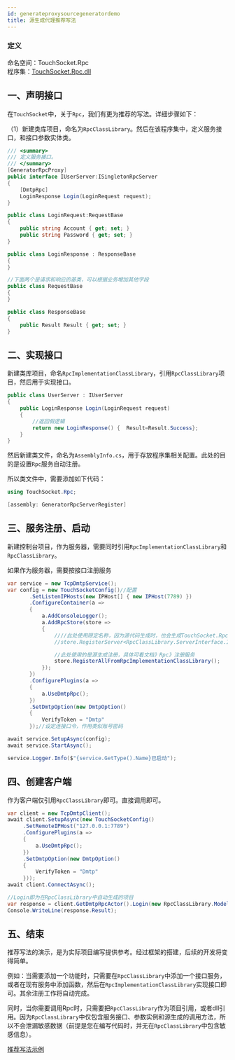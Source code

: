 ```yaml
---
id: generateproxysourcegeneratordemo
title: 源生成代理推荐写法
---
```


### 定义

命名空间：TouchSocket.Rpc <br/>
程序集：[TouchSocket.Rpc.dll](https://www.nuget.org/packages/TouchSocket.Rpc)


## 一、声明接口

在`TouchSocket`中，关于`Rpc`，我们有更为推荐的写法。详细步骤如下：

（1）新建类库项目，命名为`RpcClassLibrary`。然后在该程序集中，定义服务接口，和接口参数实体类。

```csharp showLineNumbers
/// <summary>
/// 定义服务接口。
/// </summary>
[GeneratorRpcProxy]
public interface IUserServer:ISingletonRpcServer
{
    [DmtpRpc]
    LoginResponse Login(LoginRequest request);
}
```

```csharp showLineNumbers
public class LoginRequest:RequestBase
{
    public string Account { get; set; }
    public string Password { get; set; }
}

public class LoginResponse : ResponseBase
{
}

//下面两个是请求和响应的基类，可以根据业务增加其他字段
public class RequestBase
{
}

public class ResponseBase
{
    public Result Result { get; set; }
}
```

## 二、实现接口

新建类库项目，命名`RpcImplementationClassLibrary`，引用`RpcClassLibrary`项目，然后用于实现接口。

```csharp showLineNumbers
public class UserServer : IUserServer
{
    public LoginResponse Login(LoginRequest request)
    {
        //返回假逻辑
        return new LoginResponse() {  Result=Result.Success};
    }
}
```

然后新建类文件，命名为`AssemblyInfo.cs`，用于存放程序集相关配置。此处的目的是设置`Rpc`服务自动注册。

所以类文件中，需要添加如下代码：

```csharp showLineNumbers
using TouchSocket.Rpc;

[assembly: GeneratorRpcServerRegister]
```

## 三、服务注册、启动

新建控制台项目，作为服务器，需要同时引用`RpcImplementationClassLibrary`和`RpcClassLibrary`。

如果作为服务器，需要按接口注册服务

```csharp showLineNumbers
var service = new TcpDmtpService();
var config = new TouchSocketConfig()//配置
       .SetListenIPHosts(new IPHost[] { new IPHost(7789) })
       .ConfigureContainer(a =>
       {
           a.AddConsoleLogger();
           a.AddRpcStore(store =>
           {
               ////此处使用限定名称，因为源代码生成时，也会生成TouchSocket.Rpc.Generators.IUserServer的接口
               //store.RegisterServer<RpcClassLibrary.ServerInterface.IUserServer, UserServer>();

               //此处使用的是源生成注册，具体可看文档》Rpc》注册服务
               store.RegisterAllFromRpcImplementationClassLibrary();
           });
       })
       .ConfigurePlugins(a =>
       {
           a.UseDmtpRpc();
       })
       .SetDmtpOption(new DmtpOption()
       {
           VerifyToken = "Dmtp"
       });//设定连接口令，作用类似账号密码

await service.SetupAsync(config);
await service.StartAsync();

service.Logger.Info($"{service.GetType().Name}已启动");
```

## 四、创建客户端

作为客户端仅引用`RpcClassLibrary`即可。直接调用即可。

```csharp {15}
var client = new TcpDmtpClient();
await client.SetupAsync(new TouchSocketConfig()
     .SetRemoteIPHost("127.0.0.1:7789")
     .ConfigurePlugins(a =>
     {
         a.UseDmtpRpc();
     })
     .SetDmtpOption(new DmtpOption()
     {
         VerifyToken = "Dmtp"
     }));
await client.ConnectAsync();

//Login即为在RpcClassLibrary中自动生成的项目
var response = client.GetDmtpRpcActor().Login(new RpcClassLibrary.Models.LoginRequest() { Account = "Account", Password = "Account" });
Console.WriteLine(response.Result);
```

## 五、结束

推荐写法的演示，是为实际项目编写提供参考。经过框架的搭建，后续的开发将变得简单。

例如：当需要添加一个功能时，只需要在`RpcClassLibrary`中添加一个接口服务，或者在现有服务中添加函数，然后在`RpcImplementationClassLibrary`实现接口即可。其余注册工作将自动完成。

同时，当你需要调用Rpc时，只需要把`RpcClassLibrary`作为项目引用，或者dll引用。因为`RpcClassLibrary`中仅包含服务接口、参数实例和源生成的调用方法，所以不会泄漏敏感数据（前提是您在编写代码时，并无在`RpcClassLibrary`中包含敏感信息）。

[推荐写法示例](https://gitee.com/RRQM_Home/TouchSocket/tree/master/examples/Dmtp)

